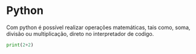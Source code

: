 # Python

Com python é possível realizar operações matemáticas, tais como, soma, divisão ou multiplicação, direto no interpretador de codigo.

```python
print(2+2)
```
